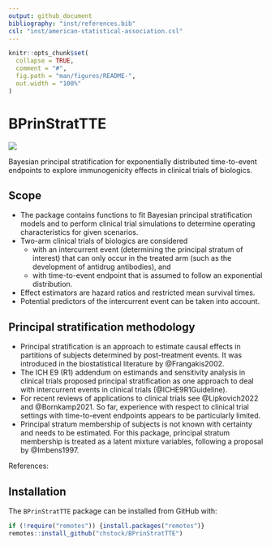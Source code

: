 ```yaml
---
output: github_document
bibliography: "inst/references.bib"
csl: "inst/american-statistical-association.csl"
---
```


<!-- README.md is generated from README.Rmd. Please edit that file -->

```r
knitr::opts_chunk$set(
  collapse = TRUE,
  comment = "#",
  fig.path = "man/figures/README-",
  out.width = "100%"
)
```

# BPrinStratTTE

<!-- badges: start -->
[![](https://img.shields.io/badge/lifecycle-experimental-orange.svg)](https://lifecycle.r-lib.org/articles/stages.html#experimental)
<!-- badges: end -->

Bayesian principal stratification for exponentially distributed time-to-event endpoints to explore immunogenicity effects in clinical trials of biologics.

## Scope

- The package contains functions to fit Bayesian principal stratification models and to perform clinical trial simulations to determine operating characteristics for given scenarios.
- Two-arm clinical trials of biologics are considered 
  - with an intercurrent event (determining the principal stratum of interest) that can only occur in the treated arm (such as the development of antidrug antibodies), and
  - with time-to-event endpoint that is assumed to follow an exponential distribution.
- Effect estimators are hazard ratios and restricted mean survival times.
- Potential predictors of the intercurrent event can be taken into account.


## Principal stratification methodology

- Principal stratification is an approach to estimate causal effects in partitions of subjects determined by post-treatment events. It was introduced in the biostatistical literature by @Frangakis2002.
- The ICH E9 (R1) addendum on estimands and sensitivity analysis in clinical trials proposed principal stratification as one approach to deal with intercurrent events in clinical trials (@ICHE9R1Guideline).
- For recent reviews of applications to clinical trials see @Lipkovich2022 and @Bornkamp2021. So far, experience with respect to clinical trial settings with time-to-event endpoints appears to be particularly limited.
- Principal stratum membership of subjects is not known with certainty and needs to be estimated. For this package, principal stratum membership is treated as a latent mixture variables, following a proposal by @Imbens1997.

<!-- <font size="3"> -->
References: <br>
<div id="refs"></div>
<!-- </font> -->


## Installation

The `BPrinStratTTE` package can be installed from GitHub with: 

```r
if (!require("remotes")) {install.packages("remotes")}
remotes::install_github("chstock/BPrinStratTTE")
```



